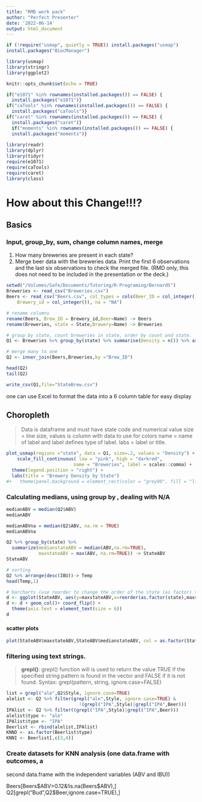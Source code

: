 ```yaml
---
title: "RMD work pack"
author: "Perfect Presenter"
date: '2022-06-14'
output: html_document
---
```


```r
if (!require("usmap", quietly = TRUE)) install.packages("usmap")
install.packages("BiocManager")

library(usmap)
library(stringr)
library(ggplot2)
```

```r
knitr::opts_chunk$set(echo = TRUE)

if("e1071" %in% rownames(installed.packages()) == FALSE) {
  install.packages("e1071")}
if("caTools" %in% rownames(installed.packages()) == FALSE) {
  install.packages("caTools")}
if("caret" %in% rownames(installed.packages()) == FALSE) {
  install.packages("caret")}
  if("moments" %in% rownames(installed.packages()) == FALSE) {
  install.packages("moments")}
    
library(readr)
library(dplyr)
library(tidyr)
require(e1071)
require(caTools)
require(caret)
library(class)

```
# How about this Change!!!?

## Basics 
### Input, group_by, sum, change column names, merge

1.	How many breweries are present in each state?
2.	Merge beer data with the breweries data. Print the first 6 observations and the last six observations to check the merged file.  (RMD only, this does not need to be included in the presentation or the deck.)

```r
setwd("/Volumes/Safe/Documents/Tutoring/R-Programing/BernardS")
Breweries <- read_csv("Breweries.csv")
Beers <- read_csv("Beers.csv", col_types = cols(Beer_ID = col_integer(), 
    Brewery_id = col_integer()), na = "NA")

# rename columns
rename(Beers, Brew_ID = Brewery_id,Beer=Name) -> Beers
rename(Breweries, state = State,Brewery=Name) -> Breweries

# group by state, count breweries in state, order by count and state.
Q1 <- Breweries %>% group_by(state) %>% summarise(Density = n()) %>% arrange(desc(Density),state)

# merge many to one 
Q2 <- inner_join(Beers,Breweries,by ="Brew_ID")

head(Q2)
tail(Q2)

write_csv(Q1,file="StateBrew.csv")
```

one can use Excel to format the data into a 6 column table for easy display

## Choropleth

> Data is dataframe and must have state code and numerical value
size = line size, values is column with data to use for colors
name = name of label and label defines type of label. 
labs = label or title.

```r
plot_usmap(regions ="state", data = Q1, size=.2, values = "Density") + 
    scale_fill_continuous( low = "pink", high = "darkred", 
                         name = "Breweries", label = scales::comma) + 
  theme(legend.position = "right") +
  labs(title = "Brewery Density by State") 
#+   theme(panel.background = element_rect(color = "grey90", fill = "lightblue")) 
```




### Calculating medians, using group by , dealing with N/A  

```r
medianABV = median(Q2$ABV)
medianABV

medianABVna = median(Q2$ABV, na.rm = TRUE)
medianABVna

Q2 %>% group_by(state) %>% 
  summarize(medianstateABV = median(ABV,na.rm=TRUE),
            maxstateABV = max(ABV, na.rm=TRUE)) -> StateABV
StateABV

# sorting
Q2 %>% arrange(desc(IBU))-> Temp 
head(Temp,1)

# barcharts (use reorder to change the order of the state (as factor) to match maxstateABV)
d <- ggplot(StateABV, aes(y=maxstateABV,x=reorder(as.factor(state),maxstateABV)))
d <- d + geom_col()+ coord_flip() +
  theme(axis.text = element_text(size = 6)) 
d
```

#### scatter plots

```r
plot(StateABV$maxstateABV,StateABV$medianstateABV, col = as.factor(StateABV$state))
```

### filtering using text strings. 

>**grepl()**: grepl() function will is used to return the value TRUE if the specified string pattern is found in the vector and FALSE if it is not found.
Syntax: grepl(pattern, string, ignore.case=FALSE)

```r
list = grepl("ale",Q2$Style, ignore.case=TRUE)
alelist <- Q2 %>% filter(grepl("ale",Style, ignore.case=TRUE) & 
                           !(grepl("IPA",Style)|grepl("IPA",Beer)))
IPAlist <- Q2 %>% filter((grepl("IPA",Style)|grepl("IPA",Beer)))
alelist$type <- "ale"
IPAlist$type <- "IPA"
Beerlist <- rbind(alelist,IPAlist)
KNND <- as.factor(Beerlist$type)
KNNI <- Beerlist[,c(3,4)]
```

### Create datasets for KNN analysis (one data.frame with outcomes, a
second data.frame with the independent variables (ABV and IBU))



Beers[Beers$ABV>0.12&!is.na(Beers$ABV),]
Q2[grepl("Bud",Q2$Beer,ignore.case=TRUE),]

